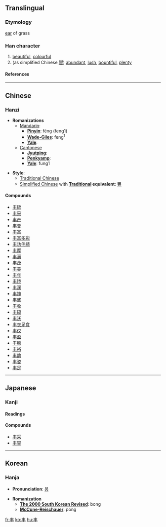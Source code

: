 {{see|豐}}<!-- may be replaced by zh-forms -->

==Translingual==
===Etymology===
[[ear]] of grass
===Han character===
{{Han char|rad=丨|as=03|sn=4|four=5000<sub>0</sub>|canj=手十 (QJ)}}
# [[beautiful]], [[colourful]]
# (as simplified Chinese [[豐]]) [[abundant]], [[lush]], [[bountiful]], [[plenty]]
====References====
{{Han ref|kx=0079.080|dkj=00076|dj=0161.030|hdz=10028.070|uh=4E30|ud=20016|bh=A4A5|bd=42149}}
----
==Chinese==
===Hanzi===


* '''Romanizations'''
** [[Mandarin]]:
*** '''[[Pinyin]]''': fēng (feng1)
*** '''[[Wade-Giles]]''': feng<sup>1</sup>
*** '''[[Yale]]''': 
**[[Cantonese]]
***'''[[Jyutping]]''':
***'''[[Penkyamp]]''': 
***'''[[Yale]]''': fung1

* '''Style''':  
** [[Traditional Chinese]]
** [[Simplified Chinese]] with '''[[Traditional Chinese|Traditional]] equivalent''': [[豐]]

====Compounds====
*[[丰碑]]
*[[丰采]]
*[[丰产]]
*[[丰登]]
*[[丰富]]
*[[丰富多彩]]
*[[丰功伟绩]]
*[[丰厚]]
*[[丰满]]
*[[丰茂]]
*[[丰美]]
*[[丰年]]
*[[丰饶]]
*[[丰润]]
*[[丰神]]
*[[丰盛]]
*[[丰收]]
*[[丰硕]]
*[[丰沃]]
*[[丰衣足食]]
*[[丰仪]]
*[[丰盈]]
*[[丰腴]]
*[[丰裕]]
*[[丰韵]]
*[[丰姿]]
*[[丰足]]


----
==Japanese==
===Kanji===


{{ja-kanji|grade=|rs=丨03}}
====Readings====
{{ja-readings|on=[[ほう]] (hō), [[ふ]] (fu), [[ふう]] (fū), [[ぶ]] (bu)|kun=[[みめよい]] (mimeyoi), [[しげる]] (shigeru)}}

====Compounds====
*[[丰采]]
*[[丰容]]


----
==Korean==
===Hanja===

* '''Pronunciation''': [[봉]]

* '''Romanization'''
** '''[[The 2000 South Korean Revised Romanization|The 2000 South Korean Revised]]''': bong
** '''[[McCune-Reischauer]]''': pong


[[fr:丰]]
[[ko:丰]]
[[hu:丰]]